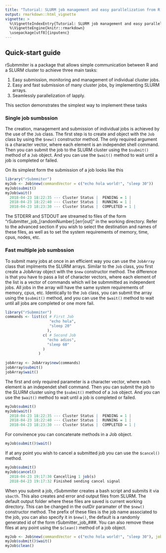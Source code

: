 ```yaml
---
title: "Tutorial: SLURM job management and easy parallelization from R using rSubmmiter"
output: rmarkdown::html_vignette
vignette: >
  %\VignetteIndexEntry{Tutorial: SLURM job management and easy parallelization from R using rSubmmiter}
  %\VignetteEngine{knitr::rmarkdown}
  \usepackage[utf8]{inputenc}
---
```


## Quick-start guide 

rSubmmiter is a package that allows simple communication between R and a SLURM cluster to achieve three main tasks:

1. Easy submission, monitoring and management of individual cluster jobs.
2. Easy and fast submission of many cluster jobs, by implementing SLURM arrays.
3. Seamlessly parallelization of lapply. 

This section demonstrates the simplest way to implement these tasks

### Single job sumbssion

The creation, management and submission of individual jobs is achieved by the use of the `Job` class.
The first step is to create and object with the `Job` class by using the `$new()` constructor method. The only required argument is a character vector, where each element is an independet shell command.
Then you can submit the job to the SLURM cluster using the `$submit()` method of a `Job` object. And you can use the `$wait()` method to wait until a job is completed or failed.

 On its simplest form the submission of a job looks like this

```r
library("rSubmmiter")
myJob <- Job$new(commandVector = c("echo hola world!", "sleep 30"))
myJob$submit()
myJob$wait()
  2018-04-23 18:22:35 --- Cluster Status |  PENDING = 1 |
  2018-04-23 18:22:40 --- Cluster Status |  RUNNING = 1 |
  2018-04-23 18:23:30 --- Cluster Status |  COMPLETED = 1 |
```

The STDERR and STDOUT are streamed to files of the form "rSubmitter_job_[randomNumber].[err|out]" in the working directory.
Refer to the advanced section if you wish to select the destination and names of these files, as well as to set the system requirements of memory, time, cpus, nodes, etc.

### Fast multiple job sumbssion

To submit many jobs at once in an efficient way you can use the `JobArray` class that implments the SLURM arrays. Similar to the `Job` class, you first create a JobArray object with the `$new` constructor method. The difference is that you have to pass a list of character vectors, where each element of the list is a vector of commands which wil be submmitted as independent jobs. All jobs in the array will have the same system requirements of memory, cpus, etc.
Identically to the `Job` class, you can submit the array using the `$submit()` method, and you can use the `$wait()` method to wait until all jobs are completed or one more fail.
```r
library("rSubmmiter")
commands <- list(c( # First Job
                    "echo hola",
                    "sleep 20"
                   ),
                 c( # Second Job
                   "echo adios",
                   "sleep 60"
                 )
               )
    
jobArray <- JobArray$new(commands)
jobArray$submit()
jobArray$wait()
```


The first and only required parameter is a character vector, where each element is an independet shell command.
Then you can submit the job to the SLURM cluster using the `$submit()` method of a `Job` object. And you can use the `$wait()` method to wait until a job is completed or failed.
```r
myJob$submit()
myJob$wait()
  2018-04-23 18:22:35 --- Cluster Status |  PENDING = 1 |
  2018-04-23 18:22:40 --- Cluster Status |  RUNNING = 1 |
  2018-04-23 18:23:30 --- Cluster Status |  COMPLETED = 1 |
```
For convinence you can concatenate methods in a Job object.
```r
myJob$submit()$wait()
```


If at any point you wish to cancel a submitted job you can use the `$cancel()` method.
```r
myJob$submit()
myJob$cancel()
  2018-04-23 19:17:30 Cancelling 1 job(s)
  2018-04-23 19:17:32 Finished sending cancel signal
```


When you submit a job, rSubmmiter creates a bash script and submits it via `sbacth`. This also creates and error and output files from SLURM. The default output folder where these files are saved is current working directory. This can be changed in the outDir paramater of the `$new()` constructor method. The prefix of these files is the job name associated to the job, you can also specify it in `$new()`, the default is a randomly generated id of the form  rSubmitter_job_###. You can also remove these files at any point using the `$clean()` method of a job object.
```r
myJob <- Job$new(commandVector = c("echo hola world!", "sleep 30"), jobName = "testJob", outDir = "/tmp/")
myJob$submit()$wait()
myJob$clean()
```
